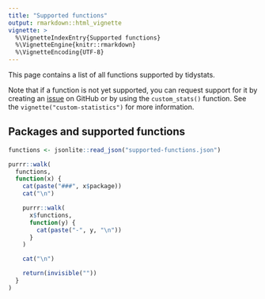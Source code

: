 ```yaml
---
title: "Supported functions"
output: rmarkdown::html_vignette
vignette: >
  %\VignetteIndexEntry{Supported functions}
  %\VignetteEngine{knitr::rmarkdown}
  %\VignetteEncoding{UTF-8}
---
```


This page contains a list of all functions supported by tidystats. 

Note that if a function is not yet supported, you can request support for it by
creating an [issue](https://github.com/WillemSleegers/tidystats/issues) on 
GitHub or by using the `custom_stats()` function.  See the 
`vignette("custom-statistics")` for more information.

## Packages and supported functions

```r
functions <- jsonlite::read_json("supported-functions.json")

purrr::walk(
  functions,
  function(x) {
    cat(paste("###", x$package))
    cat("\n")

    purrr::walk(
      x$functions,
      function(y) {
        cat(paste("-", y, "\n"))
      }
    )

    cat("\n")

    return(invisible(""))
  }
)
```
